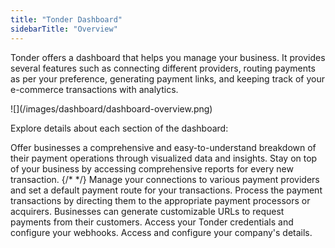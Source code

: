 ```yaml
---
title: "Tonder Dashboard"
sidebarTitle: "Overview"
---
```


Tonder offers a dashboard that helps you manage your business. It provides several features such as connecting different providers, routing payments as per your preference, generating payment links, and keeping track of your e-commerce transactions with analytics.

<Frame>![](/images/dashboard/dashboard-overview.png)</Frame>

Explore details about each section of the dashboard:

<CardGroup cols={2}>
  <Card title="Home" icon="house" href="./dashboard-home">
    Offer businesses a comprehensive and easy-to-understand breakdown of their payment operations through visualized data and insights.
  </Card>
  <Card title="Transactions" icon="money-bill" href="./transactions">
    Stay on top of your business by accessing comprehensive reports for every new transaction.
  </Card>
  {/* <Card title="Reconciliations" icon="cash-register" href="./reconciliations">
  </Card> */}
  <Card title="Connections" icon="link" href="./connections">
    Manage your connections to various payment providers and set a default payment route for your transactions.
  </Card>
  <Card title="Routing" icon="route" href="./routing">
    Process the payment transactions by directing them to the appropriate payment processors or acquirers.
  </Card>
  <Card title="Payment Links" icon="credit-card" href="./payment-links">
    Businesses can generate customizable URLs to request payments from their customers.
  </Card>
  <Card title="Developers" icon="code" href="./developers">
    Access your Tonder credentials and configure your webhooks.
  </Card>
  <Card title="Settings" icon="gear" href="./settings">
    Access and configure your company's details.
  </Card>
</CardGroup>
